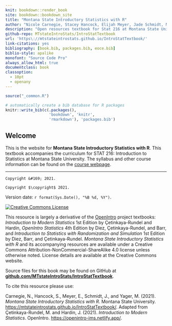 ```yaml
--- 
knit: bookdown::render_book
site: bookdown::bookdown_site
title: "Montana State Introductory Statistics with R"
author: "Nicole Carnegie, Stacey Hancock, Elijah Meyer, Jade Schmidt, Melinda Yager"
description: "Open resources textbook for Stat 216 at Montana State University"
github-repo: MTstateIntroStats/IntroStatTextbook
url: 'https\://mtstateintrostats.github.io/IntroStatTextbook/'
link-citations: yes
bibliography: [book.bib, packages.bib, eoce.bib]
biblio-style: apalike
monofont: "Source Code Pro"
always_allow_html: true
documentclass: book
classoption: 
  - 10pt
  - openany
---
```


```r
source("_common.R")
```

```r
# automatically create a bib database for R packages
knitr::write_bib(c(.packages(), 
                   'bookdown', 'knitr', 
                   'rmarkdown'), 'packages.bib')
```

::: {.welcome}
# Welcome {.unnumbered}

This is the website for **Montana State Introductory Statistics with R**.
This textbook accompanies the curriculum for STAT 216: Introduction to Statistics at Montana State University. The syllabus and other course information can be found
on the [course webpage](https://math.montana.edu/courses/s216/index.html).

---

```asis
Copyright &#169; 2021.
```

```asis
Copyright $\copyright$ 2021.
```

Version date: `r format(Sys.Date(), "%B %d, %Y")`.

<a rel="license" href="http://creativecommons.org/licenses/by-nc-sa/4.0/"><img alt="Creative Commons License" style="border-width:0" src="https://i.creativecommons.org/l/by-nc-sa/4.0/88x31.png" /></a><br />

This resource is largely a derivative of the [OpenIntro](https://www.openintro.org/) project textbooks: *Introduction to Modern Statistics* 1st Edition by Çetinkaya-Rundel and Hardin, *OpenIntro Statistics* 4th Edition by Diez, Çetinkaya-Rundel, and Barr, and *Introduction to Statistics with Randomization and Simulation* 1st Edition by Diez, Barr, and Çetinkaya-Rundel.
*Montana State Introductory Statistics with R* and its accompanying resources are  available under a Creative Commons Attribution-NonCommercial-ShareAlike 4.0 license unless otherwise noted. 
License details are available at the Creative Commons website.

Source files for this book may be found on GitHub at\
[**github.com/MTstateIntroStats/IntroStatTextbook**](https://github.com/MTstateIntroStats/IntroStatTextbook).

To cite this resource please use:
 
Carnegie, N., Hancock, S., Meyer, E., Schmidt, J., and Yager, M. (2021). *Montana State Introductory Statistics with R*. Montana State University. [https://mtstateintrostats.github.io/IntroStatTextbook/](https://mtstateintrostats.github.io/IntroStatTextbook/). Adapted from Çetinkaya-Rundel, M. and Hardin, J. (2021). _Introduction to Modern Statistics_. OpenIntro. [https://openintro-ims.netlify.app/](https://openintro-ims.netlify.app/).
:::

